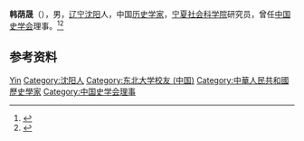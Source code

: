 '''韩荫晟'''（{{bd|1919年||2003年}}），男，[[辽宁|辽宁]][[沈阳|沈阳]]人，中国[[历史学家|历史学家]]，[[宁夏社会科学院|宁夏社会科学院]]研究员，曾任[[中国史学会|中国史学会]]理事。<ref>{{cite book|title=宁夏百科全书|author=《宁夏百科全书》编纂委员会编|publisher=宁夏人民出版社|year=1998|isbn=|location=|page=}}</ref><ref>{{Cite web|title=韩荫晟|url=https://xixia.nxu.edu.cn/info/1152/2262.htm|accessdate=2021-01-30|work=宁夏大学西夏学研究院}}</ref>

== 参考资料 ==
{{reflist}}

{{Navboxes
| title  = 韩荫晟在[[中国史学会|中国史学会]]的职务
| list1  =
{{中国史学会第二届理事会}}
}}

{{Authority control}}
{{DEFAULTSORT:Han韩}}
[[Category:韩姓|Yin]]
[[Category:沈阳人|Category:沈阳人]]
[[Category:东北大学校友_(中国)|Category:东北大学校友 (中国)]]
[[Category:中華人民共和國歷史學家|Category:中華人民共和國歷史學家]]
[[Category:中国史学会理事|Category:中国史学会理事]]

{{中国人物小作品}}